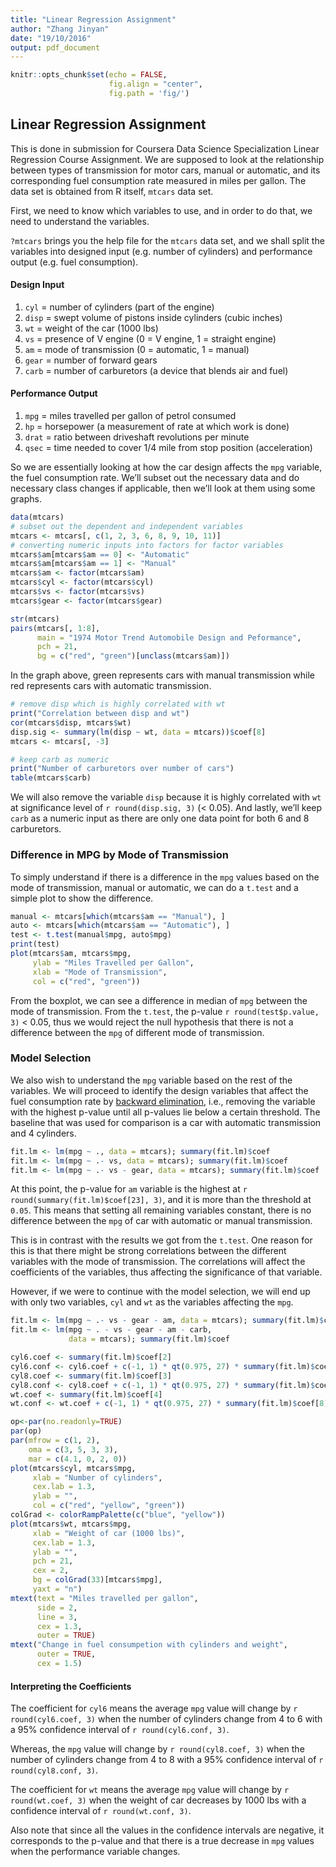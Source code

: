 ```yaml
---
title: "Linear Regression Assignment"
author: "Zhang Jinyan"
date: "19/10/2016"
output: pdf_document
---
```


```r
knitr::opts_chunk$set(echo = FALSE,
                      fig.align = "center",
                      fig.path = 'fig/')
```

## Linear Regression Assignment

This is done in submission for Coursera Data Science Specialization Linear Regression Course Assignment. We are supposed to look at the relationship between types of transmission for motor cars, manual or automatic, and its corresponding fuel consumption rate measured in miles per gallon. The data set is obtained from R itself, `mtcars` data set. 

First, we need to know which variables to use, and in order to do that, we need to understand the variables.

`?mtcars` brings you the help file for the `mtcars` data set, and we shall split the variables into designed input (e.g. number of cylinders) and performance output (e.g. fuel consumption).

#### Design Input 
1. `cyl` = number of cylinders (part of the engine)
2. `disp` = swept volume of pistons inside cylinders (cubic inches)
3. `wt` = weight of the car (1000 lbs)
4. `vs` = presence of V engine (0 = V engine, 1 = straight engine)
5. `am` = mode of transmission (0 = automatic, 1 = manual)
6. `gear` = number of forward gears
7. `carb` = number of carburetors (a device that blends air and fuel)

#### Performance Output
1. `mpg` = miles travelled per gallon of petrol consumed
2. `hp` = horsepower (a measurement of rate at which work is done)
3. `drat` = ratio between driveshaft revolutions per minute 
4. `qsec` = time needed to cover 1/4 mile from stop position (acceleration)

So we are essentially looking at how the car design affects the `mpg` variable, the fuel consumption rate. We'll subset out the necessary data and do necessary class changes if applicable, then we'll look at them using some graphs.

```r
data(mtcars)
# subset out the dependent and independent variables
mtcars <- mtcars[, c(1, 2, 3, 6, 8, 9, 10, 11)]
# converting numeric inputs into factors for factor variables
mtcars$am[mtcars$am == 0] <- "Automatic"
mtcars$am[mtcars$am == 1] <- "Manual"
mtcars$am <- factor(mtcars$am)
mtcars$cyl <- factor(mtcars$cyl)
mtcars$vs <- factor(mtcars$vs)
mtcars$gear <- factor(mtcars$gear)

str(mtcars)
pairs(mtcars[, 1:8],
      main = "1974 Motor Trend Automobile Design and Peformance",
      pch = 21, 
      bg = c("red", "green")[unclass(mtcars$am)])
```

In the graph above, green represents cars with manual transmission while red represents cars with automatic transmission. 

```r
# remove disp which is highly correlated with wt
print("Correlation between disp and wt")
cor(mtcars$disp, mtcars$wt)
disp.sig <- summary(lm(disp ~ wt, data = mtcars))$coef[8]
mtcars <- mtcars[, -3]

# keep carb as numeric
print("Number of carburetors over number of cars")
table(mtcars$carb)
```

We will also remove the variable `disp` because it is highly correlated with `wt` at significance level of `r round(disp.sig, 3)` (< 0.05). And lastly, we'll keep `carb` as a numeric input as there are only one data point for both 6 and 8 carburetors. 

### Difference in MPG by Mode of Transmission
To simply understand if there is a difference in the `mpg` values based on the mode of transmission, manual or automatic, we can do a `t.test` and a simple plot to show the difference.

```r
manual <- mtcars[which(mtcars$am == "Manual"), ]
auto <- mtcars[which(mtcars$am == "Automatic"), ]
test <- t.test(manual$mpg, auto$mpg)
print(test)
plot(mtcars$am, mtcars$mpg, 
     ylab = "Miles Travelled per Gallon", 
     xlab = "Mode of Transmission",
     col = c("red", "green"))
```

From the boxplot, we can see a difference in median of `mpg` between the mode of transmission. From the `t.test`, the p-value `r round(test$p.value, 3)` < 0.05, thus we would reject the null hypothesis that there is not a difference between the `mpg` of different mode of transmission. 

### Model Selection
We also wish to understand the `mpg` variable based on the rest of the variables. We will proceed to identify the design variables that affect the fuel consumption rate by [backward elimination](https://en.wikipedia.org/wiki/Stepwise_regression), i.e., removing the variable with the highest p-value until all p-values lie below a certain threshold. The baseline that was used for comparison is a car with automatic transmission and 4 cylinders. 

```r
fit.lm <- lm(mpg ~ ., data = mtcars); summary(fit.lm)$coef
fit.lm <- lm(mpg ~ .- vs, data = mtcars); summary(fit.lm)$coef
fit.lm <- lm(mpg ~ .- vs - gear, data = mtcars); summary(fit.lm)$coef
```
At this point, the p-value for `am` variable is the highest at `r round(summary(fit.lm)$coef[23], 3)`, and it is more than the threshold at `0.05`. This means that setting all remaining variables constant, there is no difference between the `mpg` of car with automatic or manual transmission. 

This is in contrast with the results we got from the `t.test`. One reason for this is that there might be strong correlations between the different variables with the mode of transmission. The correlations will affect the coefficients of the variables, thus affecting the significance of that variable. 

However, if we were to continue with the model selection, we will end up with only two variables, `cyl` and `wt` as the variables affecting the `mpg`. 

```r
fit.lm <- lm(mpg ~ .- vs - gear - am, data = mtcars); summary(fit.lm)$coef
fit.lm <- lm(mpg ~ . - vs - gear - am - carb, 
             data = mtcars); summary(fit.lm)$coef

cyl6.coef <- summary(fit.lm)$coef[2]
cyl6.conf <- cyl6.coef + c(-1, 1) * qt(0.975, 27) * summary(fit.lm)$coef[6]
cyl8.coef <- summary(fit.lm)$coef[3]
cyl8.conf <- cyl8.coef + c(-1, 1) * qt(0.975, 27) * summary(fit.lm)$coef[7]
wt.coef <- summary(fit.lm)$coef[4]
wt.conf <- wt.coef + c(-1, 1) * qt(0.975, 27) * summary(fit.lm)$coef[8]

op<-par(no.readonly=TRUE)
par(op)
par(mfrow = c(1, 2), 
    oma = c(3, 5, 3, 3),
    mar = c(4.1, 0, 2, 0))
plot(mtcars$cyl, mtcars$mpg,
     xlab = "Number of cylinders",
     cex.lab = 1.3,
     ylab = "",
     col = c("red", "yellow", "green"))
colGrad <- colorRampPalette(c("blue", "yellow"))
plot(mtcars$wt, mtcars$mpg,
     xlab = "Weight of car (1000 lbs)",
     cex.lab = 1.3,
     ylab = "",
     pch = 21,
     cex = 2,
     bg = colGrad(33)[mtcars$mpg],
     yaxt = "n")
mtext(text = "Miles travelled per gallon", 
      side = 2, 
      line = 3, 
      cex = 1.3,
      outer = TRUE)
mtext("Change in fuel consumpetion with cylinders and weight", 
      outer = TRUE, 
      cex = 1.5)
```

#### Interpreting the Coefficients
The coefficient for `cyl6` means the average `mpg` value will change by `r round(cyl6.coef, 3)` when the number of cylinders change from 4 to 6 with a 95% confidence interval of `r round(cyl6.conf, 3)`.

Whereas, the `mpg` value will change by `r round(cyl8.coef, 3)` when the number of cylinders change from 4 to 8 with a 95% confidence interval of `r round(cyl8.conf, 3)`.

The coefficient for `wt` means the average `mpg` value will change by `r round(wt.coef, 3)` when the weight of car decreases by 1000 lbs with a confidence interval of `r round(wt.conf, 3)`. 

Also note that since all the values in the confidence intervals are negative, it corresponds to the p-value and that there is a true decrease in `mpg` values when the performance variable changes. 